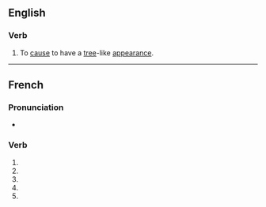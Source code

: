 {{also|arborisé}}
==English==

===Verb===
{{en-verb|arboris}}

# To [[cause]] to have a [[tree]]-like [[appearance]].

----

==French==

===Pronunciation===
* {{homophones|arborisent|arborises|lang=fr}}

===Verb===
{{head|fr|verb form}}

# {{inflection of|arboriser||1|s|pres|ind|lang=fr}}
# {{inflection of|arboriser||3|s|pres|ind|lang=fr}}
# {{inflection of|arboriser||1|s|pres|sub|lang=fr}}
# {{inflection of|arboriser||3|s|pres|sub|lang=fr}}
# {{inflection of|arboriser||2|s|imp|lang=fr}}